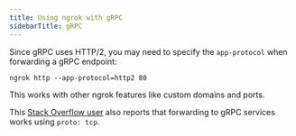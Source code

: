 ```yaml
---
title: Using ngrok with gRPC
sidebarTitle: gRPC
---
```

Since gRPC uses HTTP/2, you may need to specify the `app-protocol` when forwarding a gRPC endpoint:

`ngrok http --app-protocol=http2 80`

This works with other ngrok features like custom domains and ports.

This [Stack Overflow user](https://stackoverflow.com/a/59555606/7282727) also reports that forwarding to gRPC services works using `proto: tcp`.
